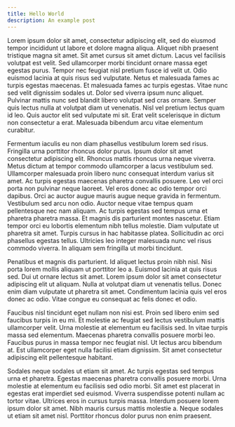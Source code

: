 ```yaml
---
title: Hello World
description: An example post
---
```


Lorem ipsum dolor sit amet, consectetur adipiscing elit, sed do eiusmod tempor incididunt ut labore et dolore magna aliqua. Aliquet nibh praesent tristique magna sit amet. Sit amet cursus sit amet dictum. Lacus vel facilisis volutpat est velit. Sed ullamcorper morbi tincidunt ornare massa eget egestas purus. Tempor nec feugiat nisl pretium fusce id velit ut. Odio euismod lacinia at quis risus sed vulputate. Netus et malesuada fames ac turpis egestas maecenas. Et malesuada fames ac turpis egestas. Vitae nunc sed velit dignissim sodales ut. Dolor sed viverra ipsum nunc aliquet. Pulvinar mattis nunc sed blandit libero volutpat sed cras ornare. Semper quis lectus nulla at volutpat diam ut venenatis. Nisl vel pretium lectus quam id leo. Quis auctor elit sed vulputate mi sit. Erat velit scelerisque in dictum non consectetur a erat. Malesuada bibendum arcu vitae elementum curabitur.

Fermentum iaculis eu non diam phasellus vestibulum lorem sed risus. Fringilla urna porttitor rhoncus dolor purus. Ipsum dolor sit amet consectetur adipiscing elit. Rhoncus mattis rhoncus urna neque viverra. Metus dictum at tempor commodo ullamcorper a lacus vestibulum sed. Ullamcorper malesuada proin libero nunc consequat interdum varius sit amet. Ac turpis egestas maecenas pharetra convallis posuere. Leo vel orci porta non pulvinar neque laoreet. Vel eros donec ac odio tempor orci dapibus. Orci ac auctor augue mauris augue neque gravida in fermentum. Vestibulum sed arcu non odio. Auctor neque vitae tempus quam pellentesque nec nam aliquam. Ac turpis egestas sed tempus urna et pharetra pharetra massa. Et magnis dis parturient montes nascetur. Etiam tempor orci eu lobortis elementum nibh tellus molestie. Diam vulputate ut pharetra sit amet. Turpis cursus in hac habitasse platea. Sollicitudin ac orci phasellus egestas tellus. Ultricies leo integer malesuada nunc vel risus commodo viverra. In aliquam sem fringilla ut morbi tincidunt.

Penatibus et magnis dis parturient. Id aliquet lectus proin nibh nisl. Nisi porta lorem mollis aliquam ut porttitor leo a. Euismod lacinia at quis risus sed. Dui ut ornare lectus sit amet. Lorem ipsum dolor sit amet consectetur adipiscing elit ut aliquam. Nulla at volutpat diam ut venenatis tellus. Donec enim diam vulputate ut pharetra sit amet. Condimentum lacinia quis vel eros donec ac odio. Vitae congue eu consequat ac felis donec et odio.

Faucibus nisl tincidunt eget nullam non nisi est. Proin sed libero enim sed faucibus turpis in eu mi. Et molestie ac feugiat sed lectus vestibulum mattis ullamcorper velit. Urna molestie at elementum eu facilisis sed. In vitae turpis massa sed elementum. Maecenas pharetra convallis posuere morbi leo. Faucibus purus in massa tempor nec feugiat nisl. Ut lectus arcu bibendum at. Est ullamcorper eget nulla facilisi etiam dignissim. Sit amet consectetur adipiscing elit pellentesque habitant.

Sodales neque sodales ut etiam sit amet. Ac turpis egestas sed tempus urna et pharetra. Egestas maecenas pharetra convallis posuere morbi. Urna molestie at elementum eu facilisis sed odio morbi. Sit amet est placerat in egestas erat imperdiet sed euismod. Viverra suspendisse potenti nullam ac tortor vitae. Ultrices eros in cursus turpis massa. Interdum posuere lorem ipsum dolor sit amet. Nibh mauris cursus mattis molestie a. Neque sodales ut etiam sit amet nisl. Porttitor rhoncus dolor purus non enim praesent.
